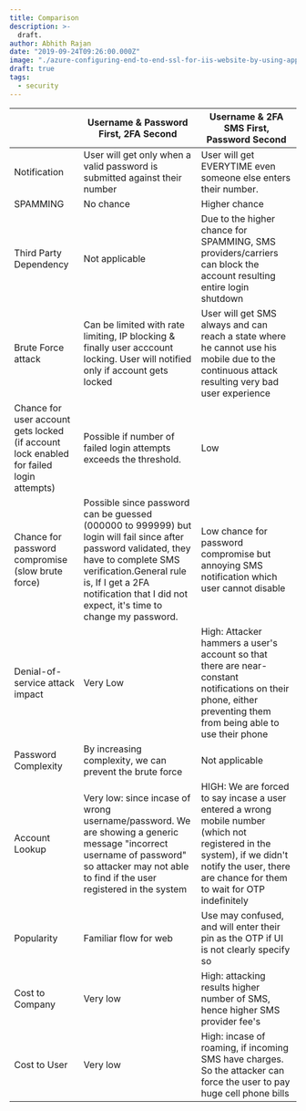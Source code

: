 ```yaml
---
title: Comparison
description: >-
  draft.
author: Abhith Rajan
date: "2019-09-24T09:26:00.000Z"
image: "./azure-configuring-end-to-end-ssl-for-iis-website-by-using-application-gateway/cover.png"
draft: true
tags:
  - security
---
```


|                                                                                         | Username & Password First, 2FA Second                                                                                                                                                                                                                     | Username & 2FA SMS First, Password Second                                                                                                                                                         |
| --------------------------------------------------------------------------------------- | --------------------------------------------------------------------------------------------------------------------------------------------------------------------------------------------------------------------------------------------------------- | ------------------------------------------------------------------------------------------------------------------------------------------------------------------------------------------------- |
| Notification                                                                            | User will get only when a valid password is submitted against their number                                                                                                                                                                                | User will get EVERYTIME even someone else enters their number.                                                                                                                                    |
| SPAMMING                                                                                | No chance                                                                                                                                                                                                                                                 | Higher chance                                                                                                                                                                                     |
| Third Party Dependency                                                                  | Not applicable                                                                                                                                                                                                                                            | Due to the higher chance for SPAMMING, SMS providers/carriers can block the account resulting entire login shutdown                                                                               |
| Brute Force attack                                                                      | Can be limited with rate limiting, IP blocking & finally user acccount locking. User will notified only if account gets locked                                                                                                                            | User will get SMS always and can reach a state where he cannot use his mobile due to the continuous attack resulting very bad user experience                                                     |
| Chance for user account gets locked (if account lock enabled for failed login attempts) | Possible if number of failed login attempts exceeds the threshold.                                                                                                                                                                                        | Low                                                                                                                                                                                               |
| Chance for password compromise (slow brute force)                                       | Possible since password can be guessed (000000 to 999999) but login will fail since after password validated, they have to complete SMS verification.General rule is, If I get a 2FA notification that I did not expect, it's time to change my password. | Low chance for password compromise but annoying SMS notification which user cannot disable                                                                                                        |
| Denial-of-service attack impact                                                         | Very Low                                                                                                                                                                                                                                                  | High: Attacker hammers a user's account so that there are near-constant notifications on their phone, either preventing them from being able to use their phone                                   |
| Password Complexity                                                                     | By increasing complexity, we can prevent the brute force                                                                                                                                                                                                  | Not applicable                                                                                                                                                                                    |
| Account Lookup                                                                          | Very low: since incase of wrong username/password. We are showing a generic message "incorrect username of password" so attacker may not able to find if the user registered in the system                                                                | HIGH: We are forced to say incase a user entered a wrong mobile number (which not registered in the system), if we didn't notify the user, there are chance for them to wait for OTP indefinitely |
| Popularity                                                                              | Familiar flow for web                                                                                                                                                                                                                                     | Use may confused, and will enter their pin as the OTP if UI is not clearly specify so                                                                                                             |
| Cost to Company                                                                         | Very low                                                                                                                                                                                                                                                  | High: attacking results higher number of SMS, hence higher SMS provider fee's                                                                                                                     |
| Cost to User                                                                            | Very low                                                                                                                                                                                                                                                  | High: incase of roaming, if incoming SMS have charges. So the attacker can force the user to pay huge cell phone bills                                                                            |
